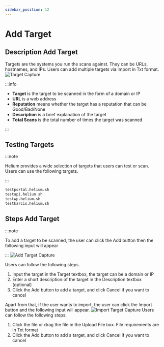 ```yaml
---
sidebar_position: 12
---
```


# Add Target
## Description Add Target 
Targets are the systems you run the scans against. They can be URLs, hostnames, and IPs. Users can add multiple targets via Import in Txt format.
![Target Capture](/img/capture/targets.png)

:::info

- **Target** is the target to be scanned in the form of a domain or IP 
- **URL** is a web address 
- **Reputation** means whether the target has a reputation that can be Good/Bad/None 
- **Description** is a brief explanation of the target 
- **Total Scans** is the total number of times the target was scanned

:::

## Testing Targets

:::note

Helium provides a wide selection of targets that users can test or scan. Users can use the following targets.

:::

```bash
testportal.helium.sh
testapi.helium.sh
testwp.helium.sh
testkarcis.helium.sh
```

## Steps Add Target
:::note

To add a target to be scanned, the user can click the Add button then the following input will appear

:::
![Add Target Capture](/img/capture/add-targets.png)

Users can follow the following steps.
1. Input the target in the Target textbox, the target can be a domain or IP 
2. Enter a short description of the target in the Description textbox (optional)
3. Click the Add button to add a target, and click Cancel if you want to cancel

Apart from that, if the user wants to import, the user can click the Import button and the following input will appear.
![Import Target Capture](/img/capture/import-targets.png)
Users can follow the following steps.
1. Click the file or drag the file in the Upload File box. File requirements are in Txt format
2. Click the Add button to add a target, and click Cancel if you want to cancel
